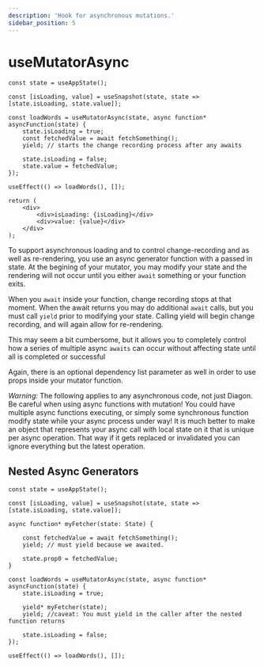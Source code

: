 ```yaml
---
description: 'Hook for asynchronous mutations.'
sidebar_position: 5
---
```

# useMutatorAsync

```tsx
const state = useAppState();

const [isLoading, value] = useSnapshot(state, state => [state.isLoading, state.value]);

const loadWords = useMutatorAsync(state, async function* asyncFunction(state) {
    state.isLoading = true;
    const fetchedValue = await fetchSomething();
    yield; // starts the change recording process after any awaits 

    state.isLoading = false;
    state.value = fetchedValue;
});

useEffect(() => loadWords(), []);

return (
    <div>
        <div>isLoading: {isLoading}</div>
        <div>value: {value}</div>        
    </div>
);

```
To support asynchronous loading and to control change-recording and as well as re-rendering, you use an async generator function with a passed in state.  At the begining of your mutator, you may modify your state and the rendering will not occur until you either `await` something or your function exits.

When you `await` inside your function, change recording stops at that moment.  When the await returns you may do additional `await` calls, but you must call `yield` prior to modifying your state.  Calling yield will begin change recording, and will again allow for re-rendering.

This may seem a bit cumbersome, but it allows you to completely control how a series of multiple async `awaits` can occur without affecting state until all is completed or successful 

Again, there is an optional dependency list parameter as well in order to use props inside your mutator function.

*Warning:* The following applies to any asynchronous code, not just Diagon. Be careful when using async functions with mutation! You could have multiple async functions executing, or simply some synchronous function modify state while your async process under way!  It is much better to make an object that represents your async call with local state on it that is unique per async operation.  That way if it gets replaced or invalidated you can ignore everything but the latest operation.  


## Nested Async Generators

```tsx
const state = useAppState();

const [isLoading, value] = useSnapshot(state, state => [state.isLoading, state.value]);

async function* myFetcher(state: State) {
    
    const fetchedValue = await fetchSomething();
    yield; // must yield because we awaited.

    state.prop0 = fetchedValue;
}

const loadWords = useMutatorAsync(state, async function* asyncFunction(state) {
    state.isLoading = true;
    
    yield* myFetcher(state);    
    yield; //caveat: You must yield in the caller after the nested function returns

    state.isLoading = false;    
});

useEffect(() => loadWords(), []);

```